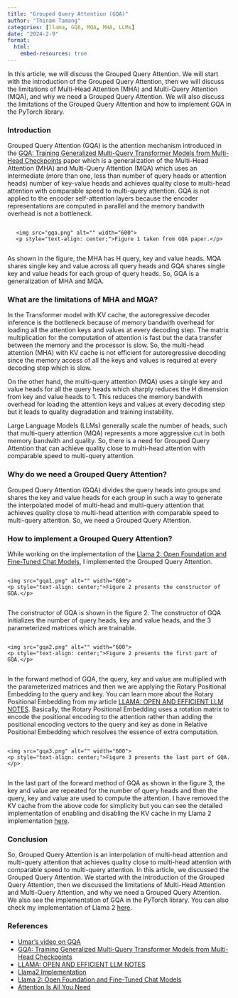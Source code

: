 ```yaml
---
title: "Grouped Query Attention (GQA)"
author: "Thinam Tamang"
categories: [llama, GQA, MQA, MHA, LLMs]
date: "2024-2-9"
format:
  html:
    embed-resources: true
---
```


In this article, we will discuss the Grouped Query Attention. We will start with the introduction of the Grouped Query Attention, then we will discuss the limitations of Multi-Head Attention (MHA) and Multi-Query Attention (MQA), and why we need a Grouped Query Attention. We will also discuss the limitations of the Grouped Query Attention and how to implement GQA in the PyTorch library.

### **Introduction**
Grouped Query Attention (GQA) is the attention mechanism introduced in the [GQA: Training Generalized Multi-Query Transformer Models from Multi-Head Checkpoints](https://arxiv.org/abs/2305.13245) paper which is a generalization of the Multi-Head Attention (MHA) and Multi-Query Attention (MQA) which uses an intermediate (more than one, less than number of query heads or attention heads) number of key-value heads and achieves quality close to multi-head attention with comparable speed to multi-query attention. GQA is not applied to the encoder self-attention layers because the encoder representations are computed in parallel and the memory bandwith overhead is not a bottleneck.  

<div style="display: flex; flex-direction: column; align-items: center;">
    <img src="gqa.png" alt="" width="600">
    <p style="text-align: center;">Figure 1 taken from GQA paper.</p>
</div>

As shown in the figure, the MHA has H query, key and value heads. MQA shares single key and value across all query heads and GQA shares single key and value heads for each group of query heads. So, GQA is a generalization of MHA and MQA.

### **What are the limitations of MHA and MQA?**
In the Transformer model with KV cache, the autoregressive decoder inference is the bottleneck because of memory bandwith overhead for loading all the attention keys and values at every decoding step. The matrix multiplication for the computation of attention is fast but the data transfer between the memory and the processor is slow. So, the multi-head attention (MHA) with KV cache is not efficient for autoregressive decoding since the memory access of all the keys and values is required at every decoding step which is slow.

On the other hand, the multi-query attention (MQA) uses a single key and value heads for all the query heads which sharply reduces the H dimension from key and value heads to 1. This reduces the memory bandwith overhead for loading the attention keys and values at every decoding step but it leads to quality degradation and training instability. 

Large Language Models (LLMs) generally scale the number of heads, such that multi-query attention (MQA) represents a more aggressive cut in both memory bandwith and quality. So, there is a need for Grouped Query Attention that can achieve quality close to multi-head attention with comparable speed to multi-query attention.

### **Why do we need a Grouped Query Attention?**
Grouped Query Attention (GQA) divides the query heads into groups and shares the key and value heads for each group in such a way to generate the interpolated model of multi-head and multi-query attention that achieves quality close to multi-head attention with comparable speed to multi-query attention. So, we need a Grouped Query Attention. 

### **How to implement a Grouped Query Attention?**  
While working on the implementation of the [Llama 2: Open Foundation and Fine-Tuned Chat Models](https://ai.meta.com/research/publications/llama-2-open-foundation-and-fine-tuned-chat-models/), I implemented the Grouped Query Attention. 

<div style="display: flex; flex-direction: column; align-items: center;">
    <img src="gqa1.png" alt="" width="600">
    <p style="text-align: center;">Figure 2 presents the constructor of GQA.</p>
</div>

The constructor of GQA is shown in the figure 2. The constructor of GQA initializes the number of query heads, key and value heads, and the 3 parameterized matrices which are trainable. 

<div style="display: flex; flex-direction: column; align-items: center;">
    <img src="gqa2.png" alt="" width="600">
    <p style="text-align: center;">Figure 2 presents the first part of GQA.</p>
</div>

In the forward method of GQA, the query, key and value are multiplied with the parameterized matrices and then we are applying the Rotary Positional Embedding to the query and key. You can learn more about the Rotary Positional Embedding from my article [LLAMA: OPEN AND EFFICIENT LLM NOTES](https://thinamxx.github.io/thinam.github.io/posts/Llama1/llama1.html). Basically, the Rotary Positional Embedding uses a rotation matrix to encode the positional encoding to the attention rather than adding the positional encoding vectors to the query and key as done in Relative Positional Embedding which resolves the essence of extra computation. 

<div style="display: flex; flex-direction: column; align-items: center;">
    <img src="gqa3.png" alt="" width="600">
    <p style="text-align: center;">Figure 3 presents the last part of GQA.</p>
</div>

In the last part of the forward method of GQA as shown in the figure 3, the key and value are repeated for the number of query heads and then the query, key and value are used to compute the attention. I have removed the KV cache from the above code for simplicity but you can see the detailed implementation of enabling and disabling the KV cache in my Llama 2 implementation [here](https://github.com/ThinamXx/Meta-llama/blob/main/llama/llama2.py#L208). 

### **Conclusion**
So, Grouped Query Attention is an interpolation of multi-head attention and multi-query attention that achieves quality close to multi-head attention with comparable speed to multi-query attention. In this article, we discussed the Grouped Query Attention. We started with the introduction of the Grouped Query Attention, then we discussed the limitations of Multi-Head Attention and Multi-Query Attention, and why we need a Grouped Query Attention. We also see the implementation of GQA in the PyTorch library. You can also check my implementation of Llama 2 [here](https://github.com/ThinamXx/Meta-llama/blob/main/llama/llama2.py).

### **References**
- [Umar's video on GQA](https://www.youtube.com/watch?v=Mn_9W1nCFLo&t=2811s)
- [GQA: Training Generalized Multi-Query Transformer Models from Multi-Head Checkpoints](https://arxiv.org/abs/2305.13245)
- [LLAMA: OPEN AND EFFICIENT LLM NOTES](https://thinamxx.github.io/thinam.github.io/posts/Llama1/llama1.html)
- [Llama2 Implementation](https://github.com/ThinamXx/Meta-llama/blob/main/llama/llama2.py)
- [Llama 2: Open Foundation and Fine-Tuned Chat Models](https://ai.meta.com/research/publications/llama-2-open-foundation-and-fine-tuned-chat-models/)
- [Attention Is All You Need](https://arxiv.org/abs/1706.03762) 